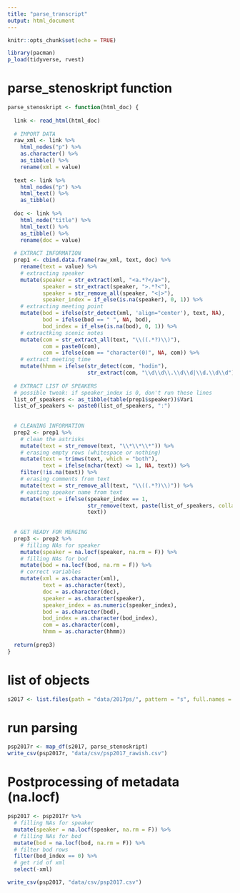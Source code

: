 ```yaml
---
title: "parse_transcript"
output: html_document
---
```


```r
knitr::opts_chunk$set(echo = TRUE)

library(pacman)
p_load(tidyverse, rvest)
```

# parse_stenoskript function
```r
parse_stenoskript <- function(html_doc) {
  
  link <- read_html(html_doc)
  
  # IMPORT DATA
  raw_xml <- link %>%
    html_nodes("p") %>%
    as.character() %>%
    as_tibble() %>%
    rename(xml = value)
  
  text <- link %>%
    html_nodes("p") %>%
    html_text() %>%
    as_tibble()
  
  doc <- link %>%
    html_node("title") %>%
    html_text() %>%
    as_tibble() %>%
    rename(doc = value)
  
  # EXTRACT INFORMATION
  prep1 <- cbind.data.frame(raw_xml, text, doc) %>%
    rename(text = value) %>%
    # extracting speaker
    mutate(speaker = str_extract(xml, "<a.*?</a>"),
           speaker = str_extract(speaker, ">.*?<"),
           speaker = str_remove_all(speaker, "<|>"),
           speaker_index = if_else(is.na(speaker), 0, 1)) %>%
    # extracting meeting point
    mutate(bod = ifelse(str_detect(xml, 'align="center'), text, NA),
           bod = ifelse(bod == " ", NA, bod),
           bod_index = if_else(is.na(bod), 0, 1)) %>%
    # extractking scenic notes
    mutate(com = str_extract_all(text, "\\((.*?)\\)"),
           com = paste0(com),
           com = ifelse(com == "character(0)", NA, com)) %>%
    # extract meeting time
    mutate(hhmm = ifelse(str_detect(com, "hodin"), 
                         str_extract(com, "\\d\\d\\.\\d\\d|\\d.\\d\\d"), NA))
  
  # EXTRACT LIST OF SPEAKERS
  # possible tweak: if speaker_index is 0, don't run these lines
  list_of_speakers <- as_tibble(table(prep1$speaker))$Var1
  list_of_speakers <- paste0(list_of_speakers, ":")
  
  
  # CLEANING INFORMATION
  prep2 <- prep1 %>%
    # clean the astrisks 
    mutate(text = str_remove(text, "\\*\\*\\*")) %>%
    # erasing empty rows (whitespace or nothing)
    mutate(text = trimws(text, which = "both"),
           text = ifelse(nchar(text) <= 1, NA, text)) %>%
    filter(!is.na(text)) %>%
    # erasing comments from text
    mutate(text = str_remove_all(text, "\\((.*?)\\)")) %>%
    # easting speaker name from text
    mutate(text = ifelse(speaker_index == 1, 
                         str_remove(text, paste(list_of_speakers, collapse = "|")), 
                         text))
  
  
  # GET READY FOR MERGING
  prep3 <- prep2 %>%
    # filling NAs for speaker
    mutate(speaker = na.locf(speaker, na.rm = F)) %>%
    # filling NAs for bod
    mutate(bod = na.locf(bod, na.rm = F)) %>%
    # correct variables
    mutate(xml = as.character(xml),
           text = as.character(text),
           doc = as.character(doc),
           speaker = as.character(speaker),
           speaker_index = as.numeric(speaker_index),
           bod = as.character(bod),
           bod_index = as.character(bod_index),
           com = as.character(com),
           hhmm = as.character(hhmm))
  
  return(prep3)
}
```


# list of objects
```r
s2017 <- list.files(path = "data/2017ps/", pattern = "s", full.names = T)
```


# run parsing
```r
psp2017r <- map_df(s2017, parse_stenoskript)
write_csv(psp2017r, "data/csv/psp2017_rawish.csv")
```


# Postprocessing of metadata (na.locf)
```r
psp2017 <- psp2017r %>%
  # filling NAs for speaker
  mutate(speaker = na.locf(speaker, na.rm = F)) %>%
  # filling NAs for bod
  mutate(bod = na.locf(bod, na.rm = F)) %>%
  # filter bod rows
  filter(bod_index == 0) %>%
  # get rid of xml
  select(-xml)

write_csv(psp2017, "data/csv/psp2017.csv")
```

